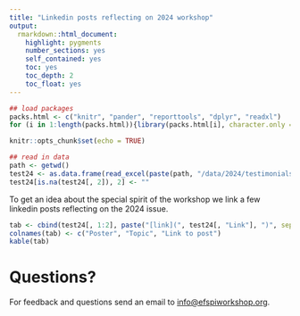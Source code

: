 ```yaml
---
title: "Linkedin posts reflecting on 2024 workshop"
output: 
  rmarkdown::html_document:
    highlight: pygments
    number_sections: yes
    self_contained: yes
    toc: yes
    toc_depth: 2
    toc_float: yes
---
```


```r
## load packages
packs.html <- c("knitr", "pander", "reporttools", "dplyr", "readxl")
for (i in 1:length(packs.html)){library(packs.html[i], character.only = TRUE)}

knitr::opts_chunk$set(echo = TRUE)

## read in data
path <- getwd()
test24 <- as.data.frame(read_excel(paste(path, "/data/2024/testimonials2024.xlsx", sep = ""), col_types = NULL))
test24[is.na(test24[, 2]), 2] <- ""
```
To get an idea about the special spirit of the workshop we link a few linkedin posts reflecting on the 2024 issue.


```r
tab <- cbind(test24[, 1:2], paste("[link](", test24[, "Link"], ")", sep = ""))
colnames(tab) <- c("Poster", "Topic", "Link to post")
kable(tab)
```

# Questions?

For feedback and questions send an email to [info@efspiworkshop.org](mailto:info@efspiworkshop.org).



